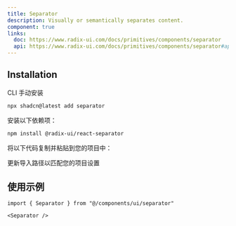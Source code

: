 ```yaml
---
title: Separator
description: Visually or semantically separates content.
component: true
links:
  doc: https://www.radix-ui.com/docs/primitives/components/separator
  api: https://www.radix-ui.com/docs/primitives/components/separator#api-reference
---
```


<ComponentPreview name="separator-demo" description="A separator component." />

## Installation

<CodeTabs>

<TabsList>
  <TabsTrigger value="cli">CLI</TabsTrigger>
  <TabsTrigger value="manual">手动安装</TabsTrigger>
</TabsList>
<TabsContent value="cli">

```bash
npx shadcn@latest add separator
```

</TabsContent>

<TabsContent value="manual">

<Steps>
<Step>安装以下依赖项：</Step>

```bash
npm install @radix-ui/react-separator
```

<Step>将以下代码复制并粘贴到您的项目中：</Step>

<ComponentSource name="separator" />

<Step>更新导入路径以匹配您的项目设置</Step>

</Steps>

</TabsContent>

</CodeTabs>

## 使用示例

```tsx
import { Separator } from "@/components/ui/separator"
```

```tsx
<Separator />
```
